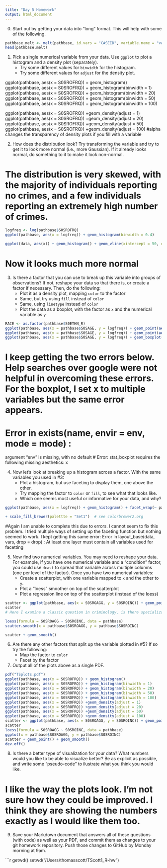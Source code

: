 ```yaml
---
title: "Day 5 Homework"
output: html_document
---
```


0. Start out by getting your data into "long" format.  This will help with some of the following.

```r
pathbase.melt <- melt(pathbase, id.vars = "CASEID", variable.name = "variable", value.name = "value")
head(pathbase.melt)
```

1. Pick a single numerical variable from your data.  Use `ggplot` to plot a histogram and a density plot (separately).
   - Try some different values for `binwidth` for the histogram.
   - Try some different values for `adjust` for the density plot.
   
ggplot(pathbase, aes(x = S0SROFRQ)) + geom_histogram()
ggplot(pathbase, aes(x = S0SROFRQ)) + geom_histogram(binwidth = 1)
ggplot(pathbase, aes(x = S0SROFRQ)) + geom_histogram(binwidth = 20)
ggplot(pathbase, aes(x = S0SROFRQ)) + geom_histogram(binwidth = 50)
ggplot(pathbase, aes(x = S0SROFRQ)) + geom_histogram(binwidth = 100)

ggplot(pathbase, aes(x = S0SROFRQ)) +geom_density(adjust = 1)
ggplot(pathbase, aes(x = S0SROFRQ)) +geom_density(adjust = 20)
ggplot(pathbase, aes(x = S0SROFRQ)) +geom_density(adjust = 50)
ggplot(pathbase, aes(x = S0SROFRQ)) +geom_density(adjust = 100) 
#alpha changes the transparency of density plots if you fill with a variable 


2. How does the distribution look?  Try transforming the variable and try to get it to look more normal (i.e., more Gaussian).  If it already looks normal, do something to it to make it look non-normal.

# The distribution is very skewed, with the majority of individuals reporting no crimes, and a few individuals reporting an extremely high number of crimes.

```r
logfreq <- log(pathbase$S0SROFRQ)
ggplot(pathbase, aes(x = logfreq)) + geom_histogram(binwidth = 0.4)

ggplot(data, aes(x)) + geom_histogram() + geom_vline(xintercept = 50, color = "red")
```
# Now it looks much more normal 

3. Is there a factor that you can use to break up this variable into groups of observations?  If not, reshape your data so that there is, or create a factor if necessary.  Then, do the following:
   - Plot it as a density plot, mapping `color` to the factor
   - Same, but try using `fill` instead of `color`
   - Same, using `linetype` instead of `color`
   - Plot the data as a boxplot, with the factor as `x` and the numerical variable as `y`
  
```r
RACE <- as.factor(pathbase$S0ETHN_R)
ggplot(pathbase, aes(x = pathbase$S0SAGE, y = logfreq)) + geom_point(aes(color = RACE)) ggplot(pathbase, aes(x = pathbase$S0SAGE, y = logfreq)) + geom_point(aes(fill = RACE)) 
ggplot(pathbase, aes(x = pathbase$S0SAGE, y = logfreq)) + geom_point(aes(linetype = RACE)) 
ggplot(pathbase, aes(x = pathbase$S0SAGE, y = logfreq)) + geom_boxplot(aes(x = pathbase$S0SAGE, y = logfreq)) 
```

# I keep getting the two errors below. Help searches over google were not helpful in overcoming these errors. For the boxplot, I set x to multiple variables but the same error appears. 
# Error in exists(name, envir = env, mode = mode) : 
  argument "env" is missing, with no default
# Error: stat_boxplot requires the following missing aesthetics: x


4. Now let's look at breaking up a histogram across a factor.  With the same variables you used in #3:
   - Plot a histogram, but use faceting to display them, one above the other.
   - Try mapping the factor to `color` or `fill`, to see what that looks like.
   - Which one seems most useful or informative for your data, and why?

```r
ggplot(pathbase, aes(x = logfreq)) + geom_histogram() + facet_wrap(~ pathbase$S0SGEND)

+ scale_fill_brewer(palettte = "Set1")  # see colorbrewer2.org
```

#Again I am unable to complete this due to errors. I cannot seem to fix this problem. I tried multiple ways of setting up the faceting function but nothing seemed to work. I kept getting this same error: 
Error in layout_base(data, vars, drop = drop) : 
  At least one layer must contain all variables used for facetting 


5. Now find two numerical variables.  You may need to reshape your data.  For example, if you have one numerical variable and a "condition" factor, you could use `dcast` to spread that variable across multiple columns (one per level of the factor).  Once you have two numerical variables:
   - Create a scatterplot, with one variable mapped to `x` and the other to `y`.
   - Plot a "loess" smoother on top of the scatterplot
   - Plot a regression line on top of the scatterplot (instead of the loess)

```r
scatter <- ggplot(pathbase, aes(x = S0SROAGG, y = S0SROINC)) + geom_point()
scatter
# Here I examine a classic question in criminology, is there specialization in crime. As you can see, there is a positive relationship between aggressive offending and income-generating offending, suggesting that offender commit both types of crimes. 

loess(formula = S0SROAGG ~ S0SROINC, data = pathbase)
scatter.smooth(x = pathbase$S0SROAGG, y = pathbase$S0SROINC)

scatter + geom_smooth()
```

6. Are there any other factors that split up the variable plotted in #5?  If so try the following:
   - Map the factor to `color`
   - Facet by the factor

7. Output all of the plots above as a single PDF.

```r
pdf("TSplots.pdf")
ggplot(pathbase, aes(x = S0SROFRQ)) + geom_histogram()
ggplot(pathbase, aes(x = S0SROFRQ)) + geom_histogram(binwidth = 1)
ggplot(pathbase, aes(x = S0SROFRQ)) + geom_histogram(binwidth = 20)
ggplot(pathbase, aes(x = S0SROFRQ)) + geom_histogram(binwidth = 50)
ggplot(pathbase, aes(x = S0SROFRQ)) + geom_histogram(binwidth = 100)
ggplot(pathbase, aes(x = S0SROFRQ)) +geom_density(adjust = 1)
ggplot(pathbase, aes(x = S0SROFRQ)) +geom_density(adjust = 20)
ggplot(pathbase, aes(x = S0SROFRQ)) +geom_density(adjust = 50)
ggplot(pathbase, aes(x = S0SROFRQ)) +geom_density(adjust = 100)
scatter <- ggplot(pathbase, aes(x = S0SROAGG, y = S0SROINC)) + geom_point()
scatter
loess(formula = S0SROAGG ~ S0SROINC, data = pathbase)
ggplot(x = pathbase$S0SROAGG, y = pathbase$S0SROINC)
scatter + geom_point() + geom_smooth()
dev.off()
```

8. Is there a better type of visualization for your data?  What numbers would you like to be able to visualize better?  Be as explicit as possible, and write some "pseudo-code" to ilustrate what you think you would like.

# I like the way the plots look. I'm not sure how they could be improved. I think they are showing the numbers exactly as I would like them too. 

9. Save your Markdown document that answers all of these questions (with code) as well as your PDF, and commit them as changes to your git homework repository.  Push those changes to GitHub by Monday morning at 9am.

```r
getwd()
setwd("/Users/thomasscott/TScott1_R-hw")
